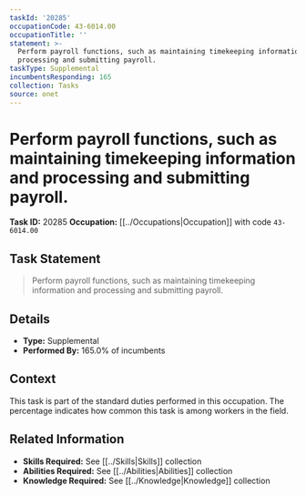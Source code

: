 ```yaml
---
taskId: '20285'
occupationCode: 43-6014.00
occupationTitle: ''
statement: >-
  Perform payroll functions, such as maintaining timekeeping information and
  processing and submitting payroll.
taskType: Supplemental
incumbentsResponding: 165
collection: Tasks
source: onet
---
```

# Perform payroll functions, such as maintaining timekeeping information and processing and submitting payroll.

**Task ID:** 20285
**Occupation:** [[../Occupations|Occupation]] with code `43-6014.00`

## Task Statement

> Perform payroll functions, such as maintaining timekeeping information and processing and submitting payroll.

## Details

- **Type:** Supplemental
- **Performed By:** 165.0% of incumbents

## Context

This task is part of the standard duties performed in this occupation. The percentage indicates how common this task is among workers in the field.

## Related Information

- **Skills Required:** See [[../Skills|Skills]] collection
- **Abilities Required:** See [[../Abilities|Abilities]] collection
- **Knowledge Required:** See [[../Knowledge|Knowledge]] collection
